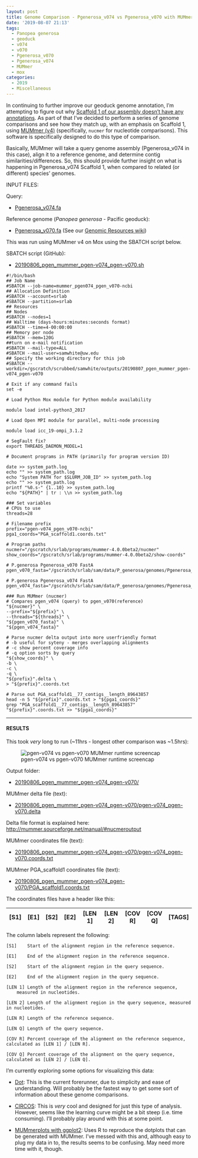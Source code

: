 ```yaml
---
layout: post
title: Genome Comparison - Pgenerosa_v074 vs Pgenerosa_v070 with MUMmer on Mox
date: '2019-08-07 21:13'
tags:
  - Panopea generosa
  - geoduck
  - v074
  - v070
  - Pgenerosa_v070
  - Pgenerosa_v074
  - MUMmer
  - mox
categories:
  - 2019
  - Miscellaneous
---
```

In continuing to further improve our geoduck genome annotation, I'm attempting to figure out why [Scaffold 1 of our assembly doesn't have any annotations](https://github.com/RobertsLab/resources/issues/721). As part of that I've decided to perform a series of genome comparisons and see how they match up, with an emphasis on Scaffold 1, using [MUMmer (v4)](https://github.com/mummer4/mummer) (specifically, `nucmer` for nucleotide comparisons). This software is specifically designed to do this type of comparison.

Basically, MUMmer will take a query genome assembly (Pgenerosa_v074 in this case), align it to a reference genome, and determine contig similarities/differences. So, this should provide further insight on what is happening in Pgenerosa_v074 Scaffold 1, when compared to related (or different) species' genomes.

INPUT FILES:

Query:

- [Pgenerosa_v074.fa](http://owl.fish.washington.edu/halfshell/genomic-databank/Pgenerosa_v074.fa)

Reference genome (_Panopea generosa_ - Pacific geoduck):

- [Pgenerosa_v070.fa](http://owl.fish.washington.edu/halfshell/genomic-databank/Pgenerosa_v070.fa) (See our [Genomic Resources wiki](https://github.com/RobertsLab/resources/wiki/Genomic-Resources))


This was run using MUMmer v4 on Mox using the SBATCH script below.

SBATCH script (GitHub):

- [20190806_pgen_mummer_pgen-v074_pgen-v070.sh](https://github.com/RobertsLab/sams-notebook/blob/master/sbatch_scripts/20190806_pgen_mummer_pgen-v074_pgen-v070.sh)

```shell
#!/bin/bash
## Job Name
#SBATCH --job-name=mummer_pgen074_pgen_v070-ncbi
## Allocation Definition
#SBATCH --account=srlab
#SBATCH --partition=srlab
## Resources
## Nodes
#SBATCH --nodes=1
## Walltime (days-hours:minutes:seconds format)
#SBATCH --time=4-00:00:00
## Memory per node
#SBATCH --mem=120G
##turn on e-mail notification
#SBATCH --mail-type=ALL
#SBATCH --mail-user=samwhite@uw.edu
## Specify the working directory for this job
#SBATCH --workdir=/gscratch/scrubbed/samwhite/outputs/20190807_pgen_mummer_pgen-v074_pgen-v070

# Exit if any command fails
set -e

# Load Python Mox module for Python module availability

module load intel-python3_2017

# Load Open MPI module for parallel, multi-node processing

module load icc_19-ompi_3.1.2

# SegFault fix?
export THREADS_DAEMON_MODEL=1

# Document programs in PATH (primarily for program version ID)

date >> system_path.log
echo "" >> system_path.log
echo "System PATH for $SLURM_JOB_ID" >> system_path.log
echo "" >> system_path.log
printf "%0.s-" {1..10} >> system_path.log
echo "${PATH}" | tr : \\n >> system_path.log

### Set variables
# CPUs to use
threads=28

# Filename prefix
prefix="pgen-v074_pgen_v070-ncbi"
pga1_coords="PGA_scaffold1.coords.txt"

# Program paths
nucmer="/gscratch/srlab/programs/mummer-4.0.0beta2/nucmer"
show_coords="/gscratch/srlab/programs/mummer-4.0.0beta2/show-coords"

# P.generosa Pgenerosa_v070 FastA
pgen_v070_fasta="/gscratch/srlab/sam/data/P_generosa/genomes/Pgenerosa_v070.fa"

# P.generosa Pgenerosa_v074 FastA
pgen_v074_fasta="/gscratch/srlab/sam/data/P_generosa/genomes/Pgenerosa_v074.fa"

### Run MUMmer (nucmer)
# Compares pgen_v074 (query) to pgen_v070(reference)
"${nucmer}" \
--prefix="${prefix}" \
--threads="${threads}" \
"${pgen_v070_fasta}" \
"${pgen_v074_fasta}"

# Parse nucmer delta output into more userfriendly format
# -b useful for syteny - merges overlapping alignments
# -c show percent coverage info
# -q option sorts by query
"${show_coords}" \
-b \
-c \
-q \
"${prefix}".delta \
> "${prefix}".coords.txt

# Parse out PGA_scaffold1__77_contigs__length_89643857
head -n 5 "${prefix}".coords.txt > "${pga1_coords}"
grep "PGA_scaffold1__77_contigs__length_89643857" "${prefix}".coords.txt >> "${pga1_coords}"
```

---

#### RESULTS

This took _very_ long to run (~11hrs - longest other comparison was ~1.5hrs):

![pgen-v074 vs pgen-v070 MUMmer runtime screencap](https://github.com/RobertsLab/sams-notebook/blob/master/images/screencaps/20190806_mummer_pgen-074_pgen-v070_runtime.png?raw=true)

Output folder:

- [20190806_pgen_mummer_pgen-v074_pgen-v070/](https://gannet.fish.washington.edu/Atumefaciens/20190806_pgen_mummer_pgen-v074_pgen-v070)

MUMmer delta file (text):

- [20190806_pgen_mummer_pgen-v074_pgen-v070/pgen-v074_pgen-v070.delta](https://gannet.fish.washington.edu/Atumefaciens/20190806_pgen_mummer_pgen-v074_pgen-v070/pgen-v074_pgen-v070.delta)

Delta file format is explained here: [http://mummer.sourceforge.net/manual/#nucmeroutput](http://mummer.sourceforge.net/manual/#nucmeroutput)

MUMmer coordinates file (text):

- [20190806_pgen_mummer_pgen-v074_pgen-v070/pgen-v074_pgen-v070.coords.txt](https://gannet.fish.washington.edu/Atumefaciens/20190806_pgen_mummer_pgen-v074_pgen-v070/pgen-v074_pgen-v070.coords.txt)

MUMmer PGA_scaffold1 coordinates file (text):

- [20190806_pgen_mummer_pgen-v074_pgen-v070/PGA_scaffold1.coords.txt](https://gannet.fish.washington.edu/Atumefaciens/20190806_pgen_mummer_pgen-v074_pgen-v070/PGA_scaffold1.coords.txt)


The coordinates files have a header like this:

| [S1]  |   [E1] | [S2]  |   [E2] | [LEN 1] | [LEN 2] | [COV R] | [COV Q] | [TAGS] |
|-------|--------|-------|--------|---------|---------|---------|---------|--------|

The column labels represent the following:

```
[S1]    Start of the alignment region in the reference sequence.

[E1]    End of the alignment region in the reference sequence.

[S2]    Start of the alignment region in the query sequence.

[E2]    End of the alignment region in the query sequence.

[LEN 1] Length of the alignment region in the reference sequence,
    measured in nucleotides.

[LEN 2] Length of the alignment region in the query sequence, measured in nucleotides.

[LEN R] Length of the reference sequence.

[LEN Q] Length of the query sequence.

[COV R] Percent coverage of the alignment on the reference sequence, calculated as [LEN 1] / [LEN R].

[COV Q] Percent coverage of the alignment on the query sequence, calculated as [LEN 2] / [LEN Q].
```

I'm currently exploring some options for visualizing this data:

- [Dot](https://github.com/dnanexus/dot): This is the current forerunner, due to simplicity and ease of understanding. Will probably be the fastest way to get some sort of information about these genome comparisons.

- [CIRCOS](http://circos.ca/): This is _very_ cool and designed for just this type of analysis. However, seems like the learning curve might be a bit steep (i.e. time consuming). I'll probably play around with this at some point.

- [MUMmerplots with ggplot2](https://jmonlong.github.io/Hippocamplus/2017/09/19/mummerplots-with-ggplot2/): Uses R to reproduce the dotplots that can be generated with MUMmer. I've messed with this and, although easy to plug my data in to, the results seems to be confusing. May need more time with it, though.
